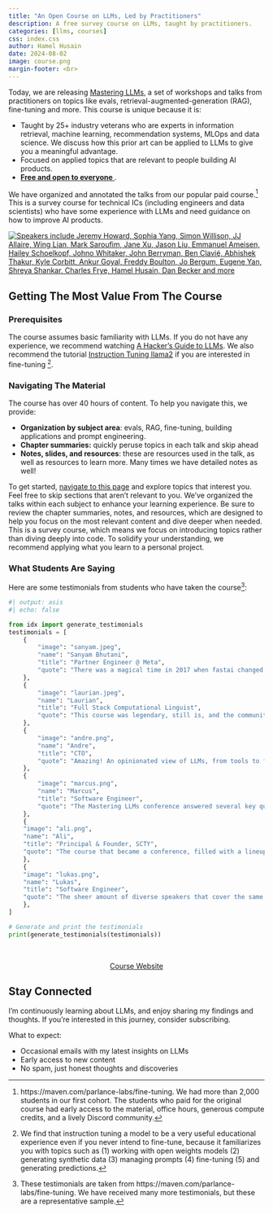 ```yaml
---
title: "An Open Course on LLMs, Led by Practitioners"
description: A free survey course on LLMs, taught by practitioners.
categories: [llms, courses]
css: index.css
author: Hamel Husain
date: 2024-08-02
image: course.png
margin-footer: <br>
---
```


Today, we are releasing [Mastering LLMs](https://parlance-labs.com/education/), a set of workshops and talks from practitioners on topics like evals, retrieval-augmented-generation (RAG), fine-tuning and more. This course is unique because it is:

-  Taught by 25+ industry veterans who are experts in information retrieval, machine learning, recommendation systems, MLOps and data science.  We discuss how this prior art can be applied to LLMs to give you a meaningful advantage.
-  Focused on applied topics that are relevant to people building AI products.
-  <ins>**Free and open to everyone**</ins>.

We have organized and annotated the talks from our popular paid course.[^1] This is a survey course for technical ICs (including engineers and data scientists) who have some experience with LLMs and need guidance on how to improve AI products.

[![_Speakers include Jeremy Howard, Sophia Yang, Simon Willison, JJ Allaire, Wing Lian, Mark Saroufim, Jane Xu, Jason Liu, Emmanuel Ameisen, Hailey Schoelkopf, Johno Whitaker, John Berryman, Ben Clavié, Abhishek Thakur, Kyle Corbitt, Ankur Goyal, Freddy Boulton, Jo Bergum, Eugene Yan, Shreya Shankar, Charles Frye, Hamel Husain, Dan Becker and more_](course.png)](https://parlance-labs.com/education/){target="_blank"}

## Getting The Most Value From The Course

### Prerequisites

The course assumes basic familiarity with LLMs.  If you do not have any experience, we recommend watching [A Hacker’s Guide to LLMs](https://www.youtube.com/watch?v=jkrNMKz9pWU).  We also recommend the tutorial [Instruction Tuning llama2](https://www.philschmid.de/instruction-tune-llama-2) if you are interested in fine-tuning [^2].

### Navigating The Material

The course has over 40 hours of content.  To help you navigate this, we provide:

- **Organization by subject area**: evals, RAG, fine-tuning, building applications and prompt engineering.
- **Chapter summaries:** quickly peruse topics in each talk and skip ahead
- **Notes, slides, and resources**: these are resources used in the talk, as well as resources to learn more.  Many times we have detailed notes as well!

To get started, [navigate to this page](https://parlance-labs.com/education) and explore topics that interest you. Feel free to skip sections that aren't relevant to you. We've organized the talks within each subject to enhance your learning experience. Be sure to review the chapter summaries, notes, and resources, which are designed to help you focus on the most relevant content and dive deeper when needed. This is a survey course, which means we focus on introducing topics rather than diving deeply into code. To solidify your understanding, we recommend applying what you learn to a personal project.

### What Students Are Saying

Here are some testimonials from students who have taken the course[^4]:

:::{.testimonial-section}
```python
#| output: asis
#| echo: false

from idx import generate_testimonials
testimonials = [
    {
        "image": "sanyam.jpeg",
        "name": "Sanyam Bhutani",
        "title": "Partner Engineer @ Meta",
        "quote": "There was a magical time in 2017 when fastai changed the deep learning world. This course does the same by extending very applied knowledge to LLMs Best in class teachers teach you their knowledge with no fluff"
    },
    {
        "image": "laurian.jpeg",
        "name": "Laurian",
        "title": "Full Stack Computational Linguist",
        "quote": "This course was legendary, still is, and the community on Discord is amazing. I've been through these lessons twice and I have to do it again as there are so many nuances you will get once you actually have those problems on your own deployment.!"
    },
    {
        "image": "andre.png",
        "name": "Andre",
        "title": "CTO",
        "quote": "Amazing! An opinionated view of LLMs, from tools to fine-tuning. Excellent speakers, giving some of the best lectures and advice out there! A lot of real-life experiences and tips you can’t find anywhere on the web packed into this amazing course/workshop/conference! Thanks Dan and Hamel for making this happen!"
    },
    {
        "image": "marcus.png",
        "name": "Marcus",
        "title": "Software Engineer",
        "quote": "The Mastering LLMs conference answered several key questions I had about when to fine-tune base models, building evaluation suits and when to use RAG. The sessions provided a valuable overview of the technical challenges and considerations involved in building and deploying custom LLMs."
    },
    {
    "image": "ali.png",
    "name": "Ali",
    "title": "Principal & Founder, SCTY",
    "quote": "The course that became a conference, filled with a lineup of renowned practitioners whose expertise (and contributions to the field) was only exceeded by their generosity of spirit."
    },
    {
    "image": "lukas.png",
    "name": "Lukas",
    "title": "Software Engineer",
    "quote": "The sheer amount of diverse speakers that cover the same topics from different approaches, both praising and/or degrading certain workflows makes this extremely valuable. Especially when a lot of information online, is produced by those, who are building a commercial product behind, naturally is biased towards a fine tune, a RAG, an open source LLM, an open ai LLM etc. It is rather extra ordinary to have a variety of opinions packed like this. Thank you!"
    },
]

# Generate and print the testimonials
print(generate_testimonials(testimonials))
```
<br>

<center>[Course Website](https://parlance-labs.com/education){target="_blank"}</center>

:::

## Stay Connected

I'm continuously learning about LLMs, and enjoy sharing my findings and thoughts. If you're interested in this journey, consider subscribing.

What to expect:

- Occasional emails with my latest insights on LLMs
- Early access to new content
- No spam, just honest thoughts and discoveries

<script async data-uid="6379a28bdb" src="https://hamel.ck.page/6379a28bdb/index.js"></script>


[^1]: https://maven.com/parlance-labs/fine-tuning. We had more than 2,000 students in our first cohort. The students who paid for the original course had early access to the material, office hours, generous compute credits, and a lively Discord community.
[^2]: We find that instruction tuning a model to be a very useful educational experience even if you never intend to fine-tune, because it familiarizes you with topics such as (1) working with open weights models (2) generating synthetic data  (3) managing prompts (4) fine-tuning (5)  and generating predictions.
[^3]: Eventually, tools become so good that they encapsulate good processes.  However, this is often not true for nascent or emerging technologies.  
[^4]: These testimonials are taken from https://maven.com/parlance-labs/fine-tuning.  We have received many more testimonials, but these are a representative sample.
